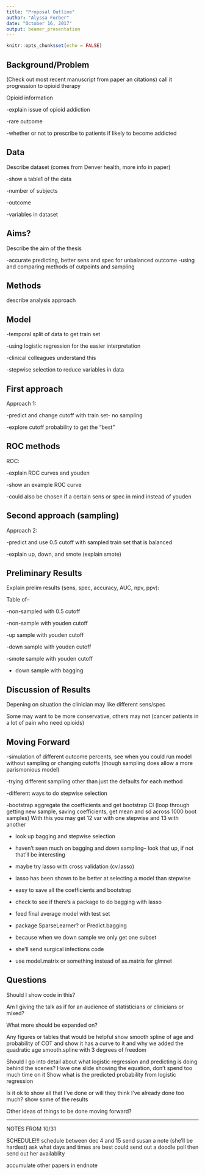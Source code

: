 ```yaml
---
title: "Proposal Outline"
author: "Alyssa Forber"
date: "October 16, 2017"
output: beamer_presentation
---
```


```r
knitr::opts_chunk$set(echo = FALSE)
```


## Background/Problem

(Check out most recent manuscript from paper an citations)
call it progression to opioid therapy

Opioid information

-explain issue of opioid addiction

-rare outcome

-whether or not to prescribe to patients if likely to become addicted

## Data

Describe dataset (comes from Denver health, more info in paper)

-show a table1 of the data

-number of subjects

-outcome

-variables in dataset

## Aims?

Describe the aim of the thesis

-accurate predicting, better sens and spec for unbalanced outcome
-using and comparing methods of cutpoints and sampling

## Methods

describe analysis approach

## Model 

-temporal split of data to get train set

-using logistic regression for the easier interpretation

-clinical colleagues understand this

-stepwise selection to reduce variables in data

## First approach

Approach 1:

-predict and change cutoff with train set- no sampling

-explore cutoff probability to get the "best"

## ROC methods

ROC:

-explain ROC curves and youden 

-show an example ROC curve

-could also be chosen if a certain sens or spec in mind instead of youden

## Second approach (sampling)

Approach 2:

-predict and use 0.5 cutoff with sampled train set that is balanced

-explain up, down, and smote (explain smote)


## Preliminary Results

Explain prelim results (sens, spec, accuracy, AUC, npv, ppv):

Table of--

-non-sampled with 0.5 cutoff

-non-sample with youden cutoff

-up sample with youden cutoff 

-down sample with youden cutoff

-smote sample with youden cutoff

- down sample with bagging

## Discussion of Results

Depening on situation the clinician may like different sens/spec

Some may want to be more conservative, others may not (cancer patients in a lot of pain who need opioids)

## Moving Forward

-simulation of different outcome percents, see when you could run model without sampling or changing cutoffs (though sampling does allow a more parismonious model)

-trying different sampling other than just the defaults for each method

-different ways to do stepwise selection 

-bootstrap aggregate the coefficients and get bootstrap CI (loop through getting new sample, saving coefficients, get mean and sd across 1000 boot samples)
With this you may get 12 var with one stepwise and 13 with another

- look up bagging and stepwise selection
- haven't seen much on bagging and down sampling-- look that up, if not that'll be interesting

- maybe try lasso with cross validation (cv.lasso)
- lasso has been shown to be better at selecting a model than stepwise
- easy to save all the coefficients and bootstrap
- check to see if there's a package to do bagging with lasso
- feed final average model with test set
- package SparseLearner? or Predict.bagging
- because when we down sample we only get one subset

- she'll send surgical infections code
- use model.matrix or something instead of as.matrix for glmnet

## Questions

Should I show code in this?

Am I giving the talk as if for an audience of statisticians or clinicians or mixed?

What more should be expanded on?

Any figures or tables that would be helpful
show smooth spline of age and probability of COT and show it has a curve to it and why we added the quadratic age
smooth.spline with 3 degrees of freedom

Should I go into detail about what logistic regression and predicting is doing behind the scenes?
Have one slide showing the equation, don't spend too much time on it
Show what is the predicted probability from logistic regression

Is it ok to show all that I've done or will they think I've already done too much?
show some of the results

Other ideas of things to be done moving forward?


-------------------------------------
NOTES FROM 10/31

SCHEDULE!!!
schedule between dec 4 and 15
send susan a note (she'll be hardest) ask what days and times are best
could send out a doodle poll
then send out her availablity 


accumulate other papers in endnote

